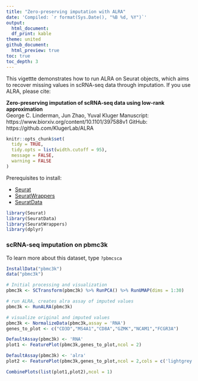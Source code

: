 ```yaml
---
title: "Zero-preserving imputation with ALRA"
date: 'Compiled: `r format(Sys.Date(), "%B %d, %Y")`'
output: 
  html_document:
  df_print: kable
theme: united
github_document:
  html_preview: true
toc: true
toc_depth: 3
---
```

  
This vigettte demonstrates how to run ALRA on Seurat objects, which aims to recover missing values in scRNA-seq data through imputation. If you use ALRA, please cite:
  
**Zero-preserving imputation of scRNA-seq data using low-rank approximation**  
George C. Linderman, Jun Zhao, Yuval Kluger
Manuscript: https://www.biorxiv.org/content/10.1101/397588v1
GitHub: https://github.com/KlugerLab/ALRA


```r
knitr::opts_chunk$set(
  tidy = TRUE,
  tidy.opts = list(width.cutoff = 95),
  message = FALSE,
  warning = FALSE
)
```

Prerequisites to install: 
  
* [Seurat](https://satijalab.org/seurat/install) 
* [SeuratWrappers](https://github.com/satijalab/seurat.wrappers)
* [SeuratData](https://github.com/satijalab/seurat-data) 

```r
library(Seurat)
library(SeuratData)
library(SeuratWrappers)
library(dplyr)
```

### scRNA-seq imputation on pbmc3k

To learn more about this dataset, type `?pbmcsca` 

```r
InstallData("pbmc3k")
data("pbmc3k")

# Initial processing and visualization
pbmc3k <- SCTransform(pbmc3k) %>% RunPCA() %>% RunUMAP(dims = 1:30)

```
```r
# run ALRA, creates alra assay of imputed values
pbmc3k <- RunALRA(pbmc3k)
```

```r
# visualize original and imputed values
pbmc3k <- NormalizeData(pbmc3k,assay = 'RNA')
genes_to_plot <- c("CD3D","MS4A1","CD8A","GZMK","NCAM1","FCGR3A")

DefaultAssay(pbmc3k) <- 'RNA'
plot1 <- FeaturePlot(pbmc3k,genes_to_plot,ncol = 2)

DefaultAssay(pbmc3k) <- 'alra'
plot2 <- FeaturePlot(pbmc3k,genes_to_plot,ncol = 2,cols = c('lightgrey','red'))

CombinePlots(list(plot1,plot2),ncol = 1)

```
